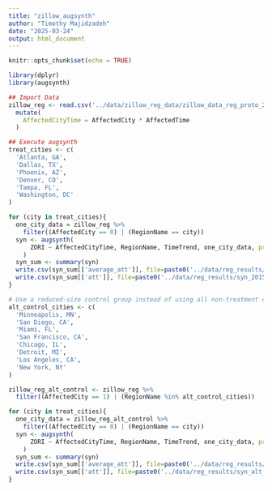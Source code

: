 ```yaml
---
title: "zillow_augsynth"
author: "Timothy Majidzadeh"
date: "2025-03-24"
output: html_document
---
```


```r
knitr::opts_chunk$set(echo = TRUE)
```

```r
library(dplyr)
library(augsynth)
```


```r
## Import Data
zillow_reg <- read.csv('../data/zillow_reg_data/zillow_data_reg_proto_20250309.csv') %>%
  mutate(
    AffectedCityTime = AffectedCity * AffectedTime
  )

```

```r
## Execute augsynth
treat_cities <- c(
  'Atlanta, GA',
  'Dallas, TX',
  'Phoenix, AZ',
  'Denver, CO',
  'Tampa, FL',
  'Washington, DC'
)

for (city in treat_cities){
  one_city_data = zillow_reg %>%
    filter((AffectedCity == 0) | (RegionName == city))
  syn <- augsynth(
      ZORI ~ AffectedCityTime, RegionName, TimeTrend, one_city_data, progfunc="None", SCM=T, t_int=35
    )
  syn_sum <- summary(syn)
  write.csv(syn_sum[['average_att']], file=paste0('../data/reg_results/syn_2015-2019_avg_att_', city, '.csv'))
  write.csv(syn_sum[['att']], file=paste0('../data/reg_results/syn_2015-2019_att_', city, '.csv'))
}
```

```r
# Use a reduced-size control group instead of using all non-treatment cities as the control group. Synthetic control can give a false-negative result if "unaffected" cities are in fact affected.
alt_control_cities <- c(
  'Minneapolis, MN',
  'San Diego, CA',
  'Miami, FL',
  'San Francisco, CA', 
  'Chicago, IL',
  'Detroit, MI', 
  'Los Angeles, CA',
  'New York, NY'
)

zillow_reg_alt_control <- zillow_reg %>%
  filter((AffectedCity == 1) | (RegionName %in% alt_control_cities))

for (city in treat_cities){
  one_city_data = zillow_reg_alt_control %>%
    filter((AffectedCity == 0) | (RegionName == city))
  syn <- augsynth(
      ZORI ~ AffectedCityTime, RegionName, TimeTrend, one_city_data, progfunc="None", SCM=T, t_int=35
    )
  syn_sum <- summary(syn)
  write.csv(syn_sum[['average_att']], file=paste0('../data/reg_results/syn_alt_con_2015-2019avg_att_', city, '.csv'))
  write.csv(syn_sum[['att']], file=paste0('../data/reg_results/syn_alt_con_2015-2019_att_', city, '.csv'))
}
```